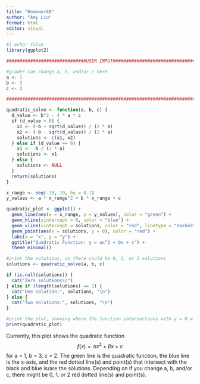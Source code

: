 ```yaml
---
title: "Homework0"
author: "Amy Liu"
format: html
editor: visual
---
```


```r
#| echo: false
library(ggplot2)

##############################USER INPUT########################################

#grader can change a, b, and/or c here
a <- 1
b <- 3
c <- 2

################################################################################

quadratic_solve <- function(a, b, c) {
  d_value <- b^2 - 4 * a * c
  if (d_value > 0) {
    x1 <- (-b + sqrt(d_value)) / (2 * a)
    x2 <- (-b - sqrt(d_value)) / (2 * a)
    solutions <- c(x1, x2)
  } else if (d_value == 0) {
    x1 <- -b / (2 * a)
    solutions <- x1
  } else {
    solutions <- NULL
  }
  return(solutions)
}

x_range <- seq(-10, 10, by = 0.1)
y_values <- a * x_range^2 + b * x_range + c

quadratic_plot <- ggplot() +
  geom_line(aes(x = x_range, y = y_values), color = "green") +
  geom_hline(yintercept = 0, color = "blue") +
  geom_vline(xintercept = solutions, color = "red", linetype = "dashed") +
  geom_point(aes(x = solutions, y = 0), color = "red") +
  labs(x = "x", y = "y") +
  ggtitle("Quadratic Function: y = ax^2 + bx + c") +
  theme_minimal()

#print the solutions, so there could be 0, 1, or 2 solutions 
solutions <- quadratic_solve(a, b, c)

if (is.null(solutions)) {
  cat("Zero solutions\n")
} else if (length(solutions) == 1) {
  cat("One solution:", solutions, "\n")
} else {
  cat("Two solutions:", solutions, "\n")
}

#print the plot, showing where the function intersections with y = 0 with red dotted lines and points to represent the solutions, depending on what a, b, and c are. 
print(quadratic_plot)
```

Currently, this plot shows the quadratic function $$ f(x) = \alpha x^2 + \beta x + c $$ for a = 1, b = 3, c = 2. The green line is the quadratic function, the blue line is the x-axis, and the red dotted line(s) and point(s) that intersect with the black and blue is/are the solutions. Depending on if you change a, b, and/or c, there might be 0, 1, or 2 red dotted line(s) and point(s). 
